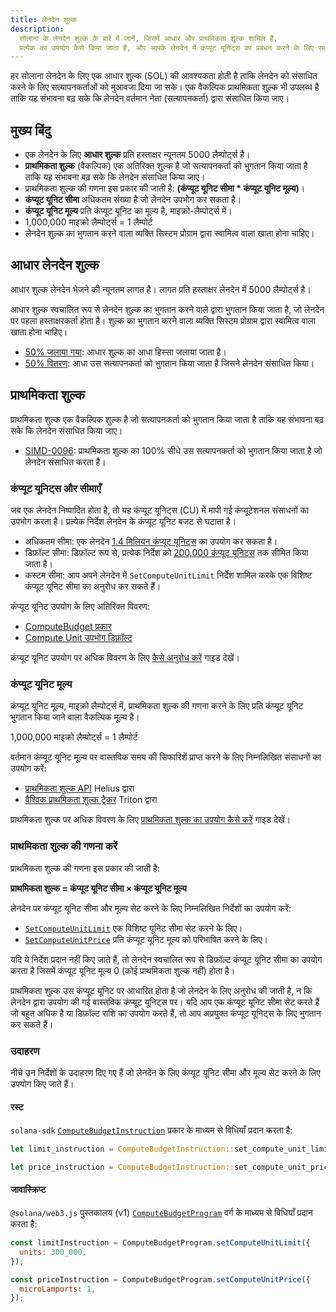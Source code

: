 ```yaml
---
title: लेनदेन शुल्क
description:
  सोलाना के लेनदेन शुल्क के बारे में जानें, जिसमें आधार और प्राथमिकता शुल्क शामिल हैं,
  प्रत्येक का उपयोग कैसे किया जाता है, और आपके लेनदेन में कंप्यूट यूनिट्स का प्रबंधन करने के लिए सर्वोत्तम प्रथाएँ।
---
```


हर सोलाना लेनदेन के लिए एक आधार शुल्क (SOL) की आवश्यकता होती है ताकि लेनदेन को संसाधित करने के लिए सत्यापनकर्ताओं को मुआवजा दिया जा सके। एक वैकल्पिक प्राथमिकता शुल्क भी उपलब्ध है ताकि यह संभावना बढ़ सके कि लेनदेन वर्तमान नेता (सत्यापनकर्ता) द्वारा संसाधित किया जाए।

## मुख्य बिंदु

- एक लेनदेन के लिए **आधार शुल्क** प्रति हस्ताक्षर न्यूनतम 5000 लैम्पोर्ट्स है।
- **प्राथमिकता शुल्क** (वैकल्पिक) एक अतिरिक्त शुल्क है जो सत्यापनकर्ता को भुगतान किया जाता है ताकि यह संभावना बढ़ सके कि लेनदेन संसाधित किया जाए।
- प्राथमिकता शुल्क की गणना इस प्रकार की जाती है: **(कंप्यूट यूनिट सीमा \* कंप्यूट यूनिट मूल्य)**।
- **कंप्यूट यूनिट सीमा** अधिकतम संख्या है जो लेनदेन उपभोग कर सकता है।
- **कंप्यूट यूनिट मूल्य** प्रति कंप्यूट यूनिट का मूल्य है, माइक्रो-लैम्पोर्ट्स में।
- 1,000,000 माइक्रो लैम्पोर्ट्स = 1 लैम्पोर्ट
- लेनदेन शुल्क का भुगतान करने वाला व्यक्ति सिस्टम प्रोग्राम द्वारा स्वामित्व वाला खाता होना चाहिए।

## आधार लेनदेन शुल्क

आधार शुल्क लेनदेन भेजने की न्यूनतम लागत है। लागत प्रति हस्ताक्षर लेनदेन में 5000 लैम्पोर्ट्स है।

आधार शुल्क स्वचालित रूप से लेनदेन शुल्क का भुगतान करने वाले द्वारा भुगतान किया जाता है, जो लेनदेन पर पहला हस्ताक्षरकर्ता होता है। शुल्क का भुगतान करने वाला व्यक्ति सिस्टम प्रोग्राम द्वारा स्वामित्व वाला खाता होना चाहिए।

- [50% जलाया गया](https://github.com/anza-xyz/agave/blob/v2.1.13/sdk/fee-calculator/src/lib.rs#L70):
  आधार शुल्क का आधा हिस्सा जलाया जाता है।
- [50% वितरण](https://github.com/anza-xyz/agave/blob/e621336acad4f5d6e5b860eaa1b074b01c99253c/runtime/src/bank/fee_distribution.rs#L58-L62):
  आधा उस सत्यापनकर्ता को भुगतान किया जाता है जिसने लेनदेन संसाधित किया।

## प्राथमिकता शुल्क

प्राथमिकता शुल्क एक वैकल्पिक शुल्क है जो सत्यापनकर्ता को भुगतान किया जाता है ताकि यह संभावना बढ़ सके कि लेनदेन संसाधित किया जाए।

- [SIMD-0096](https://github.com/solana-foundation/solana-improvement-documents/blob/main/proposals/0096-reward-collected-priority-fee-in-entirety.md):
  प्राथमिकता शुल्क का 100% सीधे उस सत्यापनकर्ता को भुगतान किया जाता है जो लेनदेन संसाधित करता है।

### कंप्यूट यूनिट्स और सीमाएँ

जब एक लेनदेन निष्पादित होता है, तो यह कंप्यूट यूनिट्स (CU) में मापी गई कंप्यूटेशनल संसाधनों का उपभोग करता है। प्रत्येक निर्देश लेनदेन के कंप्यूट यूनिट बजट से घटाता है।

- अधिकतम सीमा: एक लेनदेन [1.4 मिलियन कंप्यूट यूनिट्स](https://github.com/anza-xyz/agave/blob/v2.1.13/compute-budget/src/compute_budget_limits.rs#L14) का उपयोग कर सकता है।
- डिफ़ॉल्ट सीमा: डिफ़ॉल्ट रूप से, प्रत्येक निर्देश को [200,000 कंप्यूट यूनिट्स](https://github.com/anza-xyz/agave/blob/v2.1.13/compute-budget/src/compute_budget_limits.rs#L10) तक सीमित किया जाता है।
- कस्टम सीमा: आप अपने लेनदेन में `SetComputeUnitLimit` निर्देश शामिल करके एक विशिष्ट कंप्यूट यूनिट सीमा का अनुरोध कर सकते हैं।

कंप्यूट यूनिट उपयोग के लिए अतिरिक्त विवरण:

- [ComputeBudget प्रकार](https://github.com/anza-xyz/agave/blob/v2.1.13/compute-budget/src/compute_budget.rs#L22-L130)
- [Compute Unit उपभोग डिफ़ॉल्ट](https://github.com/anza-xyz/agave/blob/v2.1.13/compute-budget/src/compute_budget.rs#L149-L197)

कंप्यूट यूनिट उपयोग पर अधिक विवरण के लिए [कैसे अनुरोध करें](https://developers/guides/advanced/how-to-request-optimal-compute) गाइड देखें।

### कंप्यूट यूनिट मूल्य

कंप्यूट यूनिट मूल्य, माइक्रो लैम्पोर्ट्स में, प्राथमिकता शुल्क की गणना करने के लिए प्रति कंप्यूट यूनिट भुगतान किया जाने वाला वैकल्पिक मूल्य है।

<Callout>1,000,000 माइक्रो लैम्पोर्ट्स = 1 लैम्पोर्ट</Callout>

वर्तमान कंप्यूट यूनिट मूल्य पर वास्तविक समय की सिफारिशें प्राप्त करने के लिए निम्नलिखित संसाधनों का उपयोग करें:

- [प्राथमिकता शुल्क API](https://docs.helius.dev/solana-apis/priority-fee-api) Helius द्वारा
- [वैश्विक प्राथमिकता शुल्क ट्रैकर](https://triton.one/solana-prioritization-fees/) Triton द्वारा

प्राथमिकता शुल्क पर अधिक विवरण के लिए [प्राथमिकता शुल्क का उपयोग कैसे करें](/developers/guides/advanced/how-to-use-priority-fees) गाइड देखें।

### प्राथमिकता शुल्क की गणना करें

प्राथमिकता शुल्क की गणना इस प्रकार की जाती है:

**प्राथमिकता शुल्क = कंप्यूट यूनिट सीमा × कंप्यूट यूनिट मूल्य**

लेनदेन पर कंप्यूट यूनिट सीमा और मूल्य सेट करने के लिए निम्नलिखित निर्देशों का उपयोग करें:

- [`SetComputeUnitLimit`](https://github.com/anza-xyz/agave/blob/v2.1.13/sdk/src/compute_budget.rs#L42-L44) एक विशिष्ट यूनिट सीमा सेट करने के लिए।
- [`SetComputeUnitPrice`](https://github.com/anza-xyz/agave/blob/v2.1.13/sdk/src/compute_budget.rs#L48-L50) प्रति कंप्यूट यूनिट मूल्य को परिभाषित करने के लिए।

<Callout>

यदि ये निर्देश प्रदान नहीं किए जाते हैं, तो लेनदेन स्वचालित रूप से डिफ़ॉल्ट कंप्यूट यूनिट सीमा का उपयोग करता है जिसमें कंप्यूट यूनिट मूल्य 0 (कोई प्राथमिकता शुल्क नहीं) होता है।

प्राथमिकता शुल्क उस कंप्यूट यूनिट पर आधारित होता है जो लेनदेन के लिए अनुरोध की जाती है, न कि लेनदेन द्वारा उपयोग की गई वास्तविक कंप्यूट यूनिट्स पर। यदि आप एक कंप्यूट यूनिट सीमा सेट करते हैं जो बहुत अधिक है या डिफ़ॉल्ट राशि का उपयोग करते हैं, तो आप अप्रयुक्त कंप्यूट यूनिट्स के लिए भुगतान कर सकते हैं।

</Callout>

### उदाहरण

नीचे उन निर्देशों के उदाहरण दिए गए हैं जो लेनदेन के लिए कंप्यूट यूनिट सीमा और मूल्य सेट करने के लिए उपयोग किए जाते हैं।

#### रस्ट

`solana-sdk` [`ComputeBudgetInstruction`](https://github.com/anza-xyz/agave/blob/v2.1.13/sdk/src/compute_budget.rs#L17-L31) प्रकार के माध्यम से विधियाँ प्रदान करता है:

```rust
let limit_instruction = ComputeBudgetInstruction::set_compute_unit_limit(300_000);

let price_instruction = ComputeBudgetInstruction::set_compute_unit_price(1);
```

#### जावास्क्रिप्ट

`@solana/web3.js` पुस्तकालय (v1) [`ComputeBudgetProgram`](https://solana-labs.github.io/solana-web3.js/v1.x/classes/ComputeBudgetProgram.html) वर्ग के माध्यम से विधियाँ प्रदान करता है:

```js
const limitInstruction = ComputeBudgetProgram.setComputeUnitLimit({
  units: 300_000,
});

const priceInstruction = ComputeBudgetProgram.setComputeUnitPrice({
  microLamports: 1,
});
```
